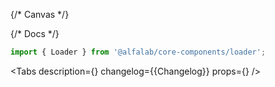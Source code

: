 

<Meta title='Deprecated components/Loader' component={Loader} id='Loader' />

{/* Canvas */}

<Story name='Loader'>
    <Loader />
</Story>

{/* Docs */}

<ComponentHeader
    name='Loader'
    design='https://www.figma.com/file/cdNnkh2QdxuvYLrBm4cubM/Web-%3A%3A-Core-Default-Components?node-id=140%3A22288'
/>

```jsx
import { Loader } from '@alfalab/core-components/loader';
```

<Tabs
    description={<Description />}
    changelog={<Markdown>{Changelog}</Markdown>}
    props={<ArgsTable of={LoaderTS} />}
/>
